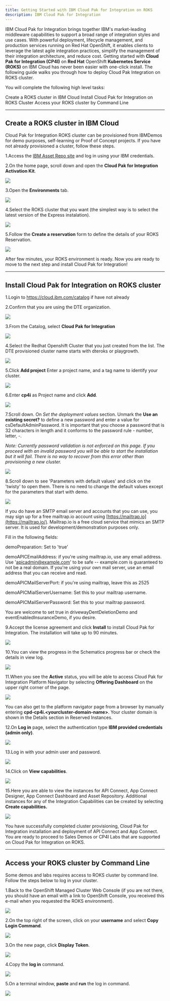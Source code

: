 ```yaml
---
title: Getting Started with IBM Cloud Pak for Integration on ROKS
description: IBM Cloud Pak for Integration
---
```

IBM Cloud Pak for Integration brings together IBM's market-leading
middleware capabilities to support a broad range of integration styles
and use cases. With powerful deployment, lifecycle management, and
production services running on Red Hat OpenShift, it enables clients to
leverage the latest agile integration practices, simplify the management
of their integration architecture, and reduce cost. Getting started with
**Cloud Pak for Integration (CP4I)** on **Red Hat** OpenShift
**Kubernetes Service (ROKS)** on IBM Cloud has never been easier with
one-click install. The following guide walks you through how to deploy
Cloud Pak Integration on ROKS cluster.

You will complete the following high level tasks:

<AnchorLinks>
  <AnchorLink>Create a ROKS cluster in IBM Cloud</AnchorLink>
  <AnchorLink>Install Cloud Pak for Integration on ROKS Cluster</AnchorLink>
  <AnchorLink>Access your ROKS cluster by Command Line</AnchorLink>
</AnchorLinks>

***

## Create a ROKS cluster in IBM Cloud


Cloud Pak for Integration ROKS cluster can be provisioned from IBMDemos for demo purposes, self-learning or Proof of Concept projects. If you have not already provisioned a cluster, follow these steps.

1.Access the [IBM Asset Repo site](https://assetrepo.ibm.com/) and log in using your IBM credentials.

2.On the home page, scroll down and open the **Cloud Pak for Integration Activation Kit**.

  ![](images/cp4i-ak.png)

3.Open the **Environments** tab.

  ![](images/environments.png)

4.Select the ROKS cluster that you want (the simplest way is to select the latest version of the Express instalation).

  ![](images/express.png)

5.Follow the **Create a reservation** form to define the details of your ROKS Reservation.

  ![](images/reservation-form.png)

  After few minutes, your ROKS environment is ready. Now you are ready to move to the next step and install Cloud Pak for Integration!

***

## Install Cloud Pak for Integration on ROKS cluster


1.Login to <https://cloud.ibm.com/catalog> if have not already

2.Confirm that you are using the DTE organization.

  ![](images/dte_org.png)

3.From the Catalog, select **Cloud Pak for Integration**

  ![](images/cp4i_catalog.png)

4.Select the Redhat Openshift Cluster that you just created from the list. The DTE provisioned cluster name starts with dteroks or playgrowth.

  ![](images/roks-cluster.png)

5.Click **Add project** Enter a project name, and a tag name to identify your cluster.

  ![](images/add-project.png)

6.Enter **cp4i** as Project name and click **Add**.

  ![](images/cp4i-project.png)

7.Scroll down. On *Set the deployment values* section. Unmark the **Use an existing secret?** to define a new password and enter a value for csDefaultAdminPassword. It is important that you choose a password that is 32 characters in length and it conforms to the password rule - number, letter, -.

  *Note: Currently password validation is not enforced on this page. If you proceed with an invalid password you will be able to start the installation but it will fail. There is no way to recover from this error other than provisioning a new cluster.*

  ![](images/password.png)

8.Scroll down to see 'Parameters with default values' and click on the 'twisty' to open them. There is no need to change the default values except for the parameters that start with demo.

  ![](images/cp4i-install-param.png)

  If you do have an SMTP email server and accounts that you can use, you may sign up for a free mailtrap.io account using [https://mailtrap.io](https://mailtrap.io/). Mailtrap.io is a free cloud service that mimics an SMTP server. It is used for development/demonstration purposes only.

  Fill in the following fields:

  demoPreparation: Set to 'true'

  demoAPICEmailAddress: if you're using mailtrap.io, use any email address. Use 'apicadmin@example.com' to be safe -- example.com is guaranteed to not be a real domain. If you're using your own mail server, use an email address that you can receive and read.

  demoAPICMailServerPort: if you're using mailtrap, leave this as 2525

  demoAPICMialServerUsername: Set this to your mailtrap username.

  demoAPICMailServerPassword: Set this to your mailtrap password.

  You are welcome to set true in drivewayDentDeletionDemo and eventEnabledInsuranceDemo, if you desire.

9.Accept the license agreement and click **Install** to install Cloud Pak for Integration. The installation will take up to 90 minutes.

  ![](images/license.png)

10.You can view the progress in the Schematics progress bar or check the details in view log.

  ![](images/progress-bar.png)

11.When you see the **Active** status, you will be able to access Cloud Pak for Integration Platform Navigator by selecting **Offering Dashboard** on the upper right corner of the page.

  ![](images/offering_dashboard.png)

  You can also get to the platform navigator page from a browser by manually entering **cpd-cp4i.<yourcluster-domain-name\>**. Your cluster domain is shown in the Details section in Reserved Instances.

12.On **Log in** page, select the authentication type **IBM provided credentials (admin only)**.

  ![](images/authentication-types.png)

13.Log in with your admin user and password.

  ![](images/login.png)

14.Click on **View capabilities**.

  ![](images/capabilities.png)

15.Here you are able to view the instances for API Connect, App Connect Designer, App Connect Dashboard and Asset Repository. Additional instances for any of the Integration Capabilities can be created by selecting **Create capabilities.**

  ![](images/instances.png)

  You have successfully completed cluster provisioning, Cloud Pak for Integration installation and deployment of API Connect and App Connect. You are ready to proceed to Sales Demos or CP4I Labs that are supported on Cloud Pak for Integration on ROKS.

***

## Access your ROKS cluster by Command Line

Some demos and labs requires access to ROKS cluster by command line. Follow the steps below to log in your cluster.

1.Back to the OpenShift Managed Cluster Web Console (if you are not there, you should have an email with a link to OpenShift Console, you received this e-mail when you requested the ROKS environment).

  ![](images/roks-console.png)

2.On the top right of the screen, click on your **username** and select **Copy Login Command**.

  ![](images/copy-login-cmd.png)

3.On the new page, click **Display Token**.

  ![](images/display-token.png)

4.Copy the **log in** command.

  ![](images/login-token.png)

5.On a terminal window, **paste** and **run** the log in command.

  ![](images/cli-login.png)
